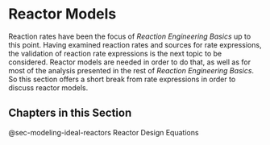 # Reactor Models

Reaction rates have been the focus of *Reaction Engineering Basics* up to this point. Having examined reaction rates and sources for rate expressions, the validation of reaction rate expressions is the next topic to be considered. Reactor models are needed in order to do that, as well as for most of the analysis presented in the rest of *Reaction Engineering Basics*. So this section offers a short break from rate expressions in order to discuss reactor models.

## Chapters in this Section

@sec-modeling-ideal-reactors Reactor Design Equations